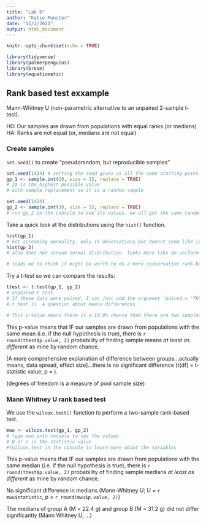 ```yaml
---
title: "Lab 6"
author: "Katie Munster"
date: "11/2/2021"
output: html_document
---
```


```r
knitr::opts_chunk$set(echo = TRUE)

library(tidyverse)
library(palmerpenguins)
library(broom)
library(equatiomatic)
```

## Rank based test exxample

Mann-Whitney U (non-parametric alternative to an unpaired 2-sample t-test).

H0: Our samples are drawn from populations with equal ranks (or medians)
HA: Ranks are not equal (or, medians are not equal)

### Create samples

`set.seed()` to create "pseudorandom, but reproducible samples"

```r
set.seed(1414) # setting the seed gives us all the same starting point. we all get the same output
gp_1 <- sample.int(20, size = 15, replace = TRUE)
# 20 is the highest possible value
# with sample replacement so it is a random sample

set.seed(1424)
gp_2 <- sample.int(30, size = 15, replace = TRUE)
# run gp_2 in the console to see its values. we all got the same random sample
```

Take a quick look at the distributions using the `hist()` function. 

```r
hist(gp_1)
# not screaming normality. only 15 observations but doesnt seem like it is definitely from a normal distribution
hist(gp_2)
# also does not scream normal distribution. looks more like an uniform distribution

# leads me to think it might be worth to do a more conservative rank-based test for these values
```

Try a t-test so we can compare the results:

```r
ttest <- t.test(gp_1, gp_2)
# unpaired t test
# If these data were paired, I can just add the argument 'paired = "TRUE"' within the t.test() function.
# t test is  a question about means differences

# This p-value means there is a 19.8% chance that there are two samples with means at least this different if they come from populations of the same mean.
```

This p-value means that IF our samples are drawn from populations with the same mean (i.e. if the null hypothesis is true), there is `r round(ttest$p.value, 2)` probability of finding sample means *at least as different* as mine by random chance.

[A more comprehensive explanation of difference between groups...actually means, data spread, effect size]...there is no significant difference (t(df) = t-statistic value, p = ).

(degrees of freedom is a measure of pool sample size)

### Mann Whitney U rank based test

We use the `wilcox.test()` function to perform a two-sample rank-based test.

```r
mwu <- wilcox.test(gp_1, gp_2)
# type mwu into console to see the values
# W or U is the statistic value
#?wilcox.test in the console to learn more about the variables
```

This p-value means that IF our samples are drawn from populations with the same median (i.e. if the null hypothesis is true), there is `r round(ttest$p.value, 2)` probability of finding sample medians *at least as different* as mine by random chance.

No significant difference in medians (Mann-Whitney U; U = `r mwu$statistic`, p = `r round(mwu$p.value, 2)`)

The medians of group A (M = 22.4 g) and group B (M = 31.2 g) did not differ significantly (Mann Whitney U, ...)



